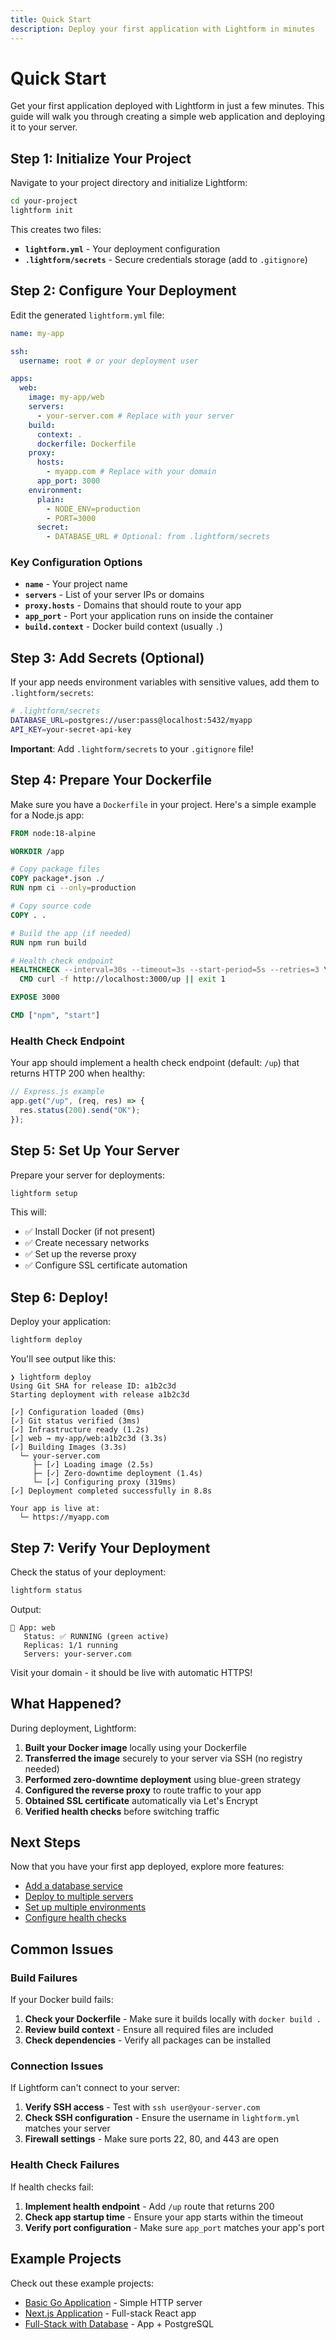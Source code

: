 ```yaml
---
title: Quick Start
description: Deploy your first application with Lightform in minutes
---
```


# Quick Start

Get your first application deployed with Lightform in just a few minutes. This guide will walk you through creating a simple web application and deploying it to your server.

## Step 1: Initialize Your Project

Navigate to your project directory and initialize Lightform:

```bash
cd your-project
lightform init
```

This creates two files:

- **`lightform.yml`** - Your deployment configuration
- **`.lightform/secrets`** - Secure credentials storage (add to `.gitignore`)

## Step 2: Configure Your Deployment

Edit the generated `lightform.yml` file:

```yaml
name: my-app

ssh:
  username: root # or your deployment user

apps:
  web:
    image: my-app/web
    servers:
      - your-server.com # Replace with your server
    build:
      context: .
      dockerfile: Dockerfile
    proxy:
      hosts:
        - myapp.com # Replace with your domain
      app_port: 3000
    environment:
      plain:
        - NODE_ENV=production
        - PORT=3000
      secret:
        - DATABASE_URL # Optional: from .lightform/secrets
```

### Key Configuration Options

- **`name`** - Your project name
- **`servers`** - List of your server IPs or domains
- **`proxy.hosts`** - Domains that should route to your app
- **`app_port`** - Port your application runs on inside the container
- **`build.context`** - Docker build context (usually `.`)

## Step 3: Add Secrets (Optional)

If your app needs environment variables with sensitive values, add them to `.lightform/secrets`:

```bash
# .lightform/secrets
DATABASE_URL=postgres://user:pass@localhost:5432/myapp
API_KEY=your-secret-api-key
```

**Important**: Add `.lightform/secrets` to your `.gitignore` file!

## Step 4: Prepare Your Dockerfile

Make sure you have a `Dockerfile` in your project. Here's a simple example for a Node.js app:

```dockerfile
FROM node:18-alpine

WORKDIR /app

# Copy package files
COPY package*.json ./
RUN npm ci --only=production

# Copy source code
COPY . .

# Build the app (if needed)
RUN npm run build

# Health check endpoint
HEALTHCHECK --interval=30s --timeout=3s --start-period=5s --retries=3 \
  CMD curl -f http://localhost:3000/up || exit 1

EXPOSE 3000

CMD ["npm", "start"]
```

### Health Check Endpoint

Your app should implement a health check endpoint (default: `/up`) that returns HTTP 200 when healthy:

```javascript
// Express.js example
app.get("/up", (req, res) => {
  res.status(200).send("OK");
});
```

## Step 5: Set Up Your Server

Prepare your server for deployments:

```bash
lightform setup
```

This will:

- ✅ Install Docker (if not present)
- ✅ Create necessary networks
- ✅ Set up the reverse proxy
- ✅ Configure SSL certificate automation

## Step 6: Deploy!

Deploy your application:

```bash
lightform deploy
```

You'll see output like this:

```
❯ lightform deploy
Using Git SHA for release ID: a1b2c3d
Starting deployment with release a1b2c3d

[✓] Configuration loaded (0ms)
[✓] Git status verified (3ms)
[✓] Infrastructure ready (1.2s)
[✓] web → my-app/web:a1b2c3d (3.3s)
[✓] Building Images (3.3s)
  └─ your-server.com
     ├─ [✓] Loading image (2.5s)
     ├─ [✓] Zero-downtime deployment (1.4s)
     └─ [✓] Configuring proxy (319ms)
[✓] Deployment completed successfully in 8.8s

Your app is live at:
  └─ https://myapp.com
```

## Step 7: Verify Your Deployment

Check the status of your deployment:

```bash
lightform status
```

Output:

```
📱 App: web
   Status: ✅ RUNNING (green active)
   Replicas: 1/1 running
   Servers: your-server.com
```

Visit your domain - it should be live with automatic HTTPS!

## What Happened?

During deployment, Lightform:

1. **Built your Docker image** locally using your Dockerfile
2. **Transferred the image** securely to your server via SSH (no registry needed)
3. **Performed zero-downtime deployment** using blue-green strategy
4. **Configured the reverse proxy** to route traffic to your app
5. **Obtained SSL certificate** automatically via Let's Encrypt
6. **Verified health checks** before switching traffic

## Next Steps

Now that you have your first app deployed, explore more features:

- [Add a database service](/configuration#services)
- [Deploy to multiple servers](/guides/multi-server)
- [Set up multiple environments](/guides/environments)
- [Configure health checks](/configuration#health-checks)

## Common Issues

### Build Failures

If your Docker build fails:

1. **Check your Dockerfile** - Make sure it builds locally with `docker build .`
2. **Review build context** - Ensure all required files are included
3. **Check dependencies** - Verify all packages can be installed

### Connection Issues

If Lightform can't connect to your server:

1. **Verify SSH access** - Test with `ssh user@your-server.com`
2. **Check SSH configuration** - Ensure the username in `lightform.yml` matches your server
3. **Firewall settings** - Make sure ports 22, 80, and 443 are open

### Health Check Failures

If health checks fail:

1. **Implement health endpoint** - Add `/up` route that returns 200
2. **Check app startup time** - Ensure your app starts within the timeout
3. **Verify port configuration** - Make sure `app_port` matches your app's port

## Example Projects

Check out these example projects:

- [Basic Go Application](/examples/basic) - Simple HTTP server
- [Next.js Application](/examples/nextjs) - Full-stack React app
- [Full-Stack with Database](/examples/fullstack) - App + PostgreSQL
